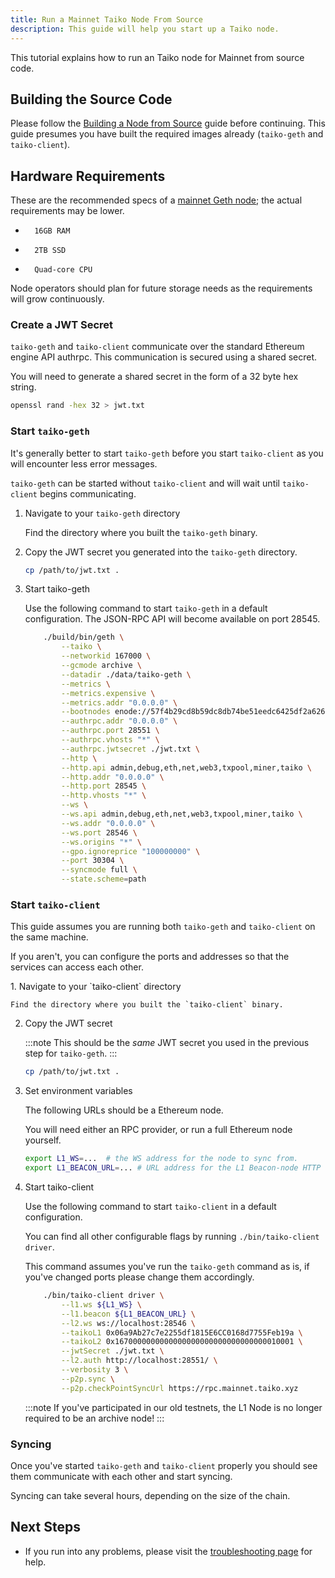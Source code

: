 ```yaml
---
title: Run a Mainnet Taiko Node From Source
description: This guide will help you start up a Taiko node.
---
```



This tutorial explains how to run an Taiko node for Mainnet from source code.

## Building the Source Code

Please follow the [Building a Node from Source](/guides/build-a-taiko-node-from-source) guide before continuing.
This guide presumes you have built the required images already (`taiko-geth` and `taiko-client`).

## Hardware Requirements

These are the recommended specs of a [mainnet Geth node](https://geth.ethereum.org/docs/getting-started/hardware-requirements); the actual requirements may be lower.

*       16GB RAM
*       2TB SSD
*       Quad-core CPU

Node operators should plan for future storage needs as the requirements will grow continuously.

### Create a JWT Secret

`taiko-geth` and `taiko-client` communicate over the standard Ethereum engine API authrpc. This communication is secured using a shared secret.

You will need to generate a shared secret in the form of a 32 byte hex string.

```bash
openssl rand -hex 32 > jwt.txt
```

### Start `taiko-geth`

It's generally better to start `taiko-geth` before you start `taiko-client` as you will encounter less error messages.

`taiko-geth` can be started without `taiko-client` and will wait until `taiko-client` begins communicating.

<Steps>

1. Navigate to your `taiko-geth` directory

    Find the directory where you built the `taiko-geth` binary.

2. Copy the JWT secret you generated into the `taiko-geth` directory.

    ```bash
    cp /path/to/jwt.txt .
    ```

3. Start taiko-geth

    Use the following command to start `taiko-geth` in a default configuration.
    The JSON-RPC API will become available on port 28545.

    ```bash
        ./build/bin/geth \
            --taiko \
            --networkid 167000 \
            --gcmode archive \
            --datadir ./data/taiko-geth \
            --metrics \
            --metrics.expensive \
            --metrics.addr "0.0.0.0" \
            --bootnodes enode://57f4b29cd8b59dc8db74be51eedc6425df2a6265fad680c843be113232bbe632933541678783c2a5759d65eac2e2241c45a34e1c36254bccfe7f72e52707e561@104.197.107.1:30303,enode://87a68eef46cc1fe862becef1185ac969dfbcc050d9304f6be21599bfdcb45a0eb9235d3742776bc4528ac3ab631eba6816e9b47f6ee7a78cc5fcaeb10cd32574@35.232.246.122:30303 \
            --authrpc.addr "0.0.0.0" \
            --authrpc.port 28551 \
            --authrpc.vhosts "*" \
            --authrpc.jwtsecret ./jwt.txt \
            --http \
            --http.api admin,debug,eth,net,web3,txpool,miner,taiko \
            --http.addr "0.0.0.0" \
            --http.port 28545 \
            --http.vhosts "*" \
            --ws \
            --ws.api admin,debug,eth,net,web3,txpool,miner,taiko \
            --ws.addr "0.0.0.0" \
            --ws.port 28546 \
            --ws.origins "*" \
            --gpo.ignoreprice "100000000" \
            --port 30304 \
            --syncmode full \
            --state.scheme=path
    ```
</Steps>

### Start `taiko-client`

This guide assumes you are running both `taiko-geth` and `taiko-client` on the same machine.

If you aren't, you can configure the ports and addresses so that the services can access each other.

<Steps>
1. Navigate to your `taiko-client` directory

    Find the directory where you built the `taiko-client` binary.

2. Copy the JWT secret

    :::note 
    This should be the *same* JWT secret you used in the previous step for `taiko-geth`.
    :::
        
    ```bash
    cp /path/to/jwt.txt .
    ```

3. Set environment variables
    
    The following URLs should be a Ethereum node.
    
    You will need either an RPC provider, or run a full Ethereum node yourself.

    ```bash
    export L1_WS=...  # the WS address for the node to sync from.
    export L1_BEACON_URL=... # URL address for the L1 Beacon-node HTTP endpoint to use.
    ```

4. Start taiko-client

    Use the following command to start `taiko-client` in a default configuration.

    You can find all other configurable flags by running `./bin/taiko-client driver`.

    This command assumes you've run the `taiko-geth` command as is, if you've changed ports please change them accordingly.

    ```bash
        ./bin/taiko-client driver \
            --l1.ws ${L1_WS} \
            --l1.beacon ${L1_BEACON_URL} \
            --l2.ws ws://localhost:28546 \
            --taikoL1 0x06a9Ab27c7e2255df1815E6CC0168d7755Feb19a \
            --taikoL2 0x1670000000000000000000000000000000010001 \
            --jwtSecret ./jwt.txt \
            --l2.auth http://localhost:28551/ \
            --verbosity 3 \
            --p2p.sync \
            --p2p.checkPointSyncUrl https://rpc.mainnet.taiko.xyz
    ```

    :::note
    If you've participated in our old testnets, the L1 Node is no longer required to be an archive node!
    :::
</Steps>

### Syncing

Once you've started `taiko-geth` and `taiko-client` properly you should see them communicate with each other and start syncing.

Syncing can take several hours, depending on the size of the chain. 

## Next Steps

*   If you run into any problems, please visit the [troubleshooting page](/guides/node-troubleshooting) for help.